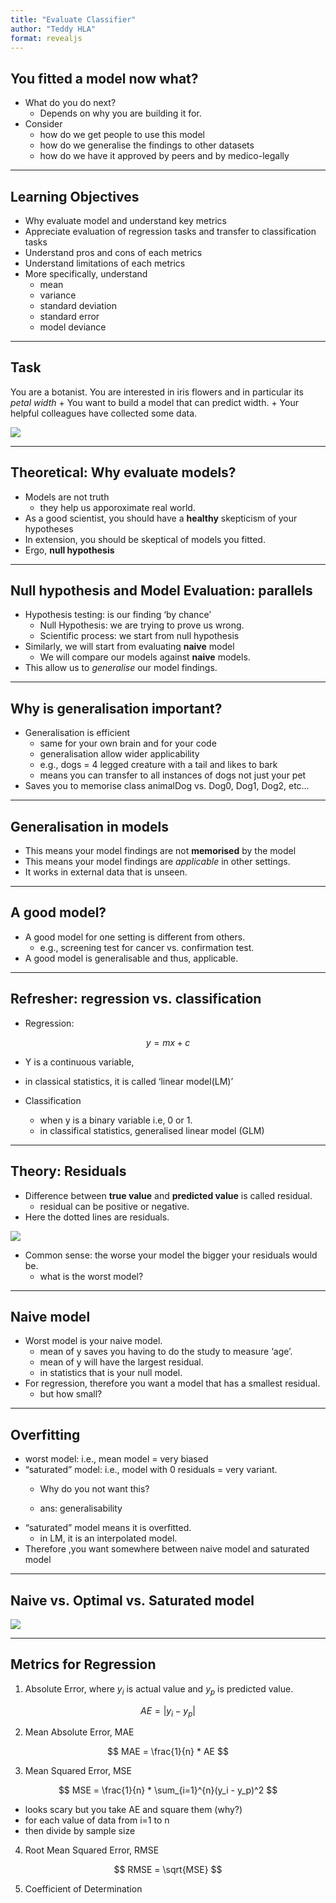 ```yaml
---
title: "Evaluate Classifier"
author: "Teddy HLA"
format: revealjs
---
```


## You fitted a model now what?

* What do you do next?
    + Depends on why you are building it for.
* Consider
    + how do we get people to use this model
    + how do we generalise the findings to other datasets
    + how do we have it approved by peers and by medico-legally 

---

## Learning Objectives

* Why evaluate model and understand key metrics
* Appreciate evaluation of regression tasks and transfer to classification tasks
* Understand pros and cons of each metrics
* Understand limitations of each metrics
* More specifically, understand
    + mean
    + variance
    + standard deviation
    + standard error
    + model deviance

---

## Task

You are a botanist. You are interested in iris flowers and in particular its *petal width*
+ You want to build a model that can predict width.
+ Your helpful colleagues have collected some data. 

![](media/petalwidth.png)

---

## Theoretical: Why evaluate models?

* Models are not truth
    + they help us apporoximate real world.

* As a good scientist, you should have a **healthy** skepticism of your hypotheses
* In extension, you should be skeptical of models you fitted.
* Ergo, **null hypothesis**

---

## Null hypothesis and Model Evaluation: parallels

* Hypothesis testing: is our finding 'by chance'
    + Null Hypothesis: we are trying to prove us wrong.
    + Scientific process: we start from null hypothesis
* Similarly, we will start from evaluating **naive** model
    + We will compare our models against **naive** models.
* This allow us to *generalise* our model findings.

---

## Why is generalisation important?

* Generalisation is efficient
    + same for your own brain and for your code
    + generalisation allow wider applicability
    + e.g., dogs = 4 legged creature with a tail and likes to bark
    + means you can transfer to all instances of dogs not just your pet
+ Saves you to memorise class animalDog vs. Dog0, Dog1, Dog2, etc...

---

## Generalisation in models

* This means your model findings are not **memorised** by the model
* This means your model findings are *applicable* in other settings.
* It works in external data that is unseen.

---

## A good model?

* A good model for one setting is different from others.
    + e.g., screening test for cancer vs. confirmation test.
* A good model is generalisable and thus, applicable.

---

## Refresher: regression vs. classification

* Regression: 

$$
y = mx+c
$$

+ Y is a continuous variable,
+ in classical statistics, it is called 'linear model(LM)'

* Classification
    + when y is a binary variable i.e, 0 or 1.
    + in classifical statistics, generalised linear model (GLM)

---

## Theory: Residuals

* Difference between **true value** and **predicted value** is called residual.
    + residual can be positive or negative.
* Here the dotted lines are residuals.

![](media/residuals.png)

* Common sense: the worse your model the bigger your residuals would be.
    + what is the worst model? 

---

## Naive model

* Worst model is your naive model. 
    + mean of y saves you having to do the study to measure 'age'.
    + mean of y will have the largest residual.
    + in statistics that is your null model.

* For regression, therefore you want a model that has a smallest residual. 
    + but how small?

---

## Overfitting

* worst model: i.e., mean model = very biased
* "saturated" model: i.e., model with 0 residuals = very variant. 
    + Why do you not want this?

    + ans: generalisability

* "saturated" model means it is overfitted. 
    + in LM, it is an interpolated model.

* Therefore ,you want somewhere between naive model and saturated model

---

## Naive vs. Optimal vs. Saturated model

![](media/null.png)

---

## Metrics for Regression 

1. Absolute Error, where $y_i$ is actual value and $y_p$ is predicted value.

$$
AE = |y_i - y_p|
$$

2. Mean Absolute Error, MAE 

$$
MAE = \frac{1}{n} * AE
$$

3. Mean Squared Error, MSE

$$
MSE = \frac{1}{n} * \sum_{i=1}^{n}(y_i - y_p)^2
$$

* looks scary but you take AE and square them (why?)
* for each value of data from i=1 to n 
* then divide by sample size

4. Root Mean Squared Error, RMSE

$$
RMSE = \sqrt{MSE}
$$

5. Coefficient of Determination